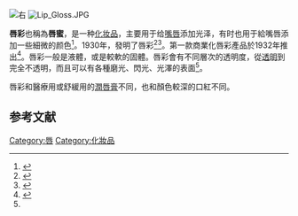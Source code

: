 [[File:Prestige_Cosmetics.jpg|右]]
[[File:Lip_Gloss.JPG|thumb]]

'''唇彩'''也稱為'''唇蜜'''，是一种[[化妆品|化妆品]]，主要用于给[[嘴唇|嘴唇]]添加光泽，有时也用于給嘴唇添加一些細微的颜色<ref name="WilliamsSchmitt2012">{{Cite book|last=S.D. Williams|last2=W.H. Schmitt|title=Chemistry and Technology of the Cosmetics and Toiletries Industry|url=https://books.google.com/books?id=VW3sCAAAQBAJ&pg=PA149|date=6 December 2012|publisher=Springer Science & Business Media|isbn=978-94-009-1555-8|pages=149–|access-date=2021-01-15|archive-date=2020-02-07|archive-url=https://web.archive.org/web/20200207192527/https://books.google.com/books?id=VW3sCAAAQBAJ&pg=PA149|dead-url=no}}</ref>。1930年，{{link-en|蜜丝·佛陀|Max Factor Sr.}}發明了唇彩<ref>{{Cite news|url=http://www.seeing-stars.com/museums/maxfactor.shtml|title=Max Factor Biography|publisher=The Max Factor Museum|accessdate=2010-09-02|archive-date=2010-08-24|archive-url=https://web.archive.org/web/20100824200500/http://www.seeing-stars.com/museums/maxfactor.shtml|dead-url=no}}</ref><ref>{{Cite news|url=http://www.thebiographychannel.co.uk/biographies/max-factor.html|title=Max Factor Biography|publisher=Biography Channel UK|accessdate=2010-09-02|archiveurl=https://web.archive.org/web/20100829070915/http://www.thebiographychannel.co.uk/biographies/max-factor.html|archivedate=2010-08-29|dead-url=yes}}</ref>。第一款商業化唇彩產品於1932年推出<ref>{{Cite web|title=History of Lip Gloss|url=https://makeup.lovetoknow.com/History_of_Lip_Gloss|author=Sharma|first=Tanya|work=LoveToKnow|accessdate=2021-01-15|archive-date=2019-09-04|archive-url=https://web.archive.org/web/20190904121525/https://makeup.lovetoknow.com/History_of_Lip_Gloss|dead-url=no}}</ref>。唇彩一般是液體，或是較軟的固體。唇彩會有不同層次的透明度，從[[透明|透明]]到完全不透明，而且可以有各種磨光、閃光、光澤的表面<ref name="WilliamsSchmitt2012"/>。

唇彩和醫療用或舒緩用的[[潤唇膏|潤唇膏]]不同，也和顏色較深的口紅不同。

==参考文献==
{{reflist}}
{{化妝品}}
[[Category:唇|Category:唇]]
[[Category:化妝品|Category:化妝品]]